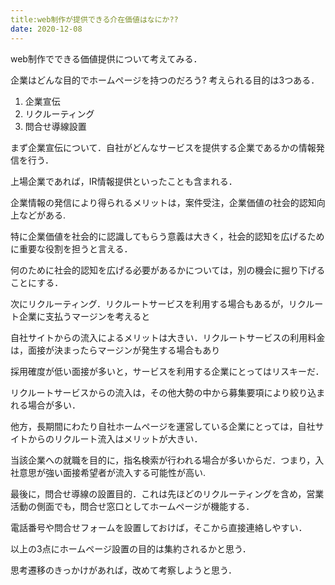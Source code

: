 ```yaml
---
title:web制作が提供できる介在価値はなにか??
date: 2020-12-08
---
```

web制作でできる価値提供について考えてみる．


企業はどんな目的でホームページを持つのだろう? 考えられる目的は3つある．


1. 企業宣伝
2. リクルーティング
3. 問合せ導線設置


まず企業宣伝について．自社がどんなサービスを提供する企業であるかの情報発信を行う．


上場企業であれば，IR情報提供といったことも含まれる．


企業情報の発信により得られるメリットは，案件受注，企業価値の社会的認知向上などがある.


特に企業価値を社会的に認識してもらう意義は大きく，社会的認知を広げるために重要な役割を担うと言える．


何のために社会的認知を広げる必要があるかについては，別の機会に掘り下げることにする．


次にリクルーティング．リクルートサービスを利用する場合もあるが，リクルート企業に支払うマージンを考えると


自社サイトからの流入によるメリットは大きい．リクルートサービスの利用料金は，面接が決まったらマージンが発生する場合もあり


採用確度が低い面接が多いと，サービスを利用する企業にとってはリスキーだ．


リクルートサービスからの流入は，その他大勢の中から募集要項により絞り込まれる場合が多い．


他方，長期間にわたり自社ホームページを運営している企業にとっては，自社サイトからのリクルート流入はメリットが大きい．


当該企業への就職を目的に，指名検索が行われる場合が多いからだ．つまり，入社意思が強い面接希望者が流入する可能性が高い.


最後に，問合せ導線の設置目的．これは先ほどのリクルーティングを含め，営業活動の側面でも，問合せ窓口としてホームページが機能する．


電話番号や問合せフォームを設置しておけば，そこから直接連絡しやすい．


以上の3点にホームページ設置の目的は集約されるかと思う．


思考遷移のきっかけがあれば，改めて考察しようと思う．
